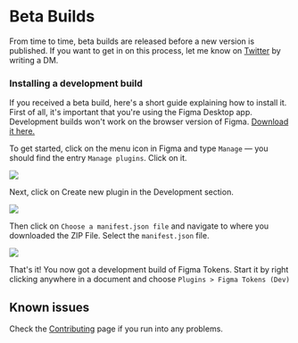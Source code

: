 # Beta Builds

From time to time, beta builds are released before a new version is published. If you want to get in on this process, let me know on [Twitter](https://twitter.com/six7) by writing a DM.

### Installing a development build

If you received a beta build, here's a short guide explaining how to install it. First of all, it's important that you're using the Figma Desktop app. Development builds won't work on the browser version of Figma. [Download it here.](https://www.figma.com/downloads/)

To get started, click on the menu icon in Figma and type `Manage` — you should find the entry `Manage plugins`. Click on it.

![](/manage-plugins.jpg)

Next, click on Create new plugin in the Development section.

![](/create-new-plugin.jpg)

Then click on `Choose a manifest.json file` and navigate to where you downloaded the ZIP File. Select the `manifest.json` file.

![](/choose-manifest.jpg)

That's it! You now got a development build of Figma Tokens. Start it by right clicking anywhere in a document and choose `Plugins > Figma Tokens (Dev)`

## Known issues

Check the [Contributing](https://docs.figmatokens.com/contributing) page if you run into any problems.
